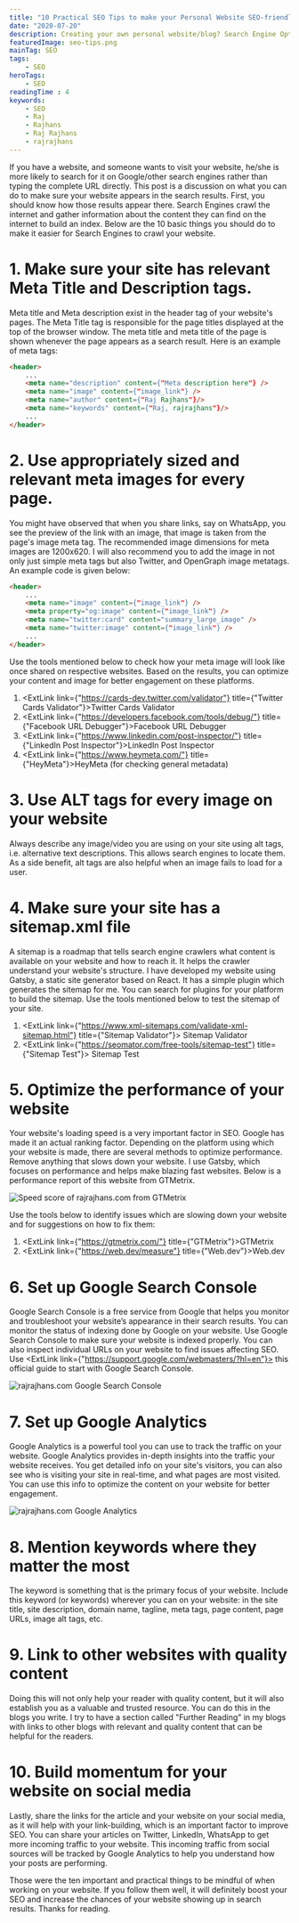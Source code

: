 ```yaml
---
title: "10 Practical SEO Tips to make your Personal Website SEO-friendly"
date: "2020-07-20"
description: Creating your own personal website/blog? Search Engine Optimisation is a factor which you cannot ignore. Find out 10 easy and practical things you can do to optimize your website to make sure it appears in relevant search results.
featuredImage: seo-tips.png
mainTag: SEO
tags:
    - SEO
heroTags:
    - SEO
readingTime : 4
keywords:
    - SEO
    - Raj
    - Rajhans
    - Raj Rajhans
    - rajrajhans
---
```

If you have a website, and someone wants to visit your website, he/she is more likely to search for it on Google/other search engines rather than typing the complete URL directly. This post is a discussion on what you can do to make sure your website appears in the search results. First, you should know how those results appear there. Search Engines crawl the internet and gather information about the content they can find on the internet to build an index. Below are the 10 basic things you should do to make it easier for Search Engines to crawl your website.

# 1. Make sure your site has relevant Meta Title and Description tags.
Meta title and Meta description exist in the header tag of your website's pages. The Meta Title tag is responsible for the page titles displayed at the top of the browser window. The meta title and meta title of the page is shown whenever the page appears as a search result. Here is an example of meta tags:

```html
<header>
    ...
    <meta name="description" content={"Meta description here"} />
    <meta name="image" content={"image_link"} />
    <meta name="author" content={"Raj Rajhans"}/>
    <meta name="keywords" content={"Raj, rajrajhans"}/>
    ...
</header>
```

# 2. Use appropriately sized and relevant meta images for every page.
You might have observed that when you share links, say on WhatsApp, you see the preview of the link with an image, that image is taken from the page's image meta tag. The recommended image dimensions for meta images are 1200x620. I will also recommend you to add the image in not only just simple meta tags but also Twitter, and OpenGraph image metatags. An example code is given below:

```html
<header>
    ...
    <meta name="image" content={"image_link"} />
    <meta property="og:image" content={"image_link"} />
    <meta name="twitter:card" content="summary_large_image" />
    <meta name="twitter:image" content={"image_link"} />
    ...
</header>
```

Use the tools mentioned below to check how your meta image will look like once shared on respective websites. Based on the results, you can optimize your content and image for better engagement on these platforms.
1. <ExtLink link={"https://cards-dev.twitter.com/validator"} title={"Twitter Cards Validator"}>Twitter Cards Validator</ExtLink>
2. <ExtLink link={"https://developers.facebook.com/tools/debug/"} title={"Facebook URL Debugger"}>Facebook URL Debugger</ExtLink>
3. <ExtLink link={"https://www.linkedin.com/post-inspector/"} title={"LinkedIn Post Inspector"}>LinkedIn Post Inspector</ExtLink>
4. <ExtLink link={"https://www.heymeta.com/"} title={"HeyMeta"}>HeyMeta (for checking general metadata)</ExtLink>

# 3. Use ALT tags for every image on your website
Always describe any image/video you are using on your site using alt tags, i.e. alternative text descriptions. This allows search engines to locate them. As a side benefit, alt tags are also helpful when an image fails to load for a user.

# 4.  Make sure your site has a sitemap.xml file
A sitemap is a roadmap that tells search engine crawlers what content is available on your website and how to reach it. It helps the crawler understand your website's structure. I have developed my website using Gatsby, a static site generator based on React. It has a simple plugin which generates the sitemap for me. You can search for plugins for your platform to build the sitemap. Use the tools mentioned below to test the sitemap of your site.
1. <ExtLink link={"https://www.xml-sitemaps.com/validate-xml-sitemap.html"} title={"Sitemap Validator"}> Sitemap Validator</ExtLink>
2. <ExtLink link={"https://seomator.com/free-tools/sitemap-test"} title={"Sitemap Test"}> Sitemap Test</ExtLink>

# 5. Optimize the performance of your website
Your website's loading speed is a very important factor in SEO. Google has made it an actual ranking factor. Depending on the platform using which your website is made, there are several methods to optimize performance. Remove anything that slows down your website. I use Gatsby, which focuses on performance and helps make blazing fast websites. Below is a performance report of this website from GTMetrix.

![Speed score of rajrajhans.com from GTMetrix](rajrajhans_speedscore1.png)

Use the tools below to identify issues which are slowing down your website and for suggestions on how to fix them:
1. <ExtLink link={"https://gtmetrix.com/"} title={"GTMetrix"}>GTMetrix</ExtLink>
2. <ExtLink link={"https://web.dev/measure"} title={"Web.dev"}>Web.dev</ExtLink>

# 6. Set up Google Search Console

Google Search Console is a free service from Google that helps you monitor and troubleshoot your website’s appearance in their search results. You can monitor the status of indexing done by Google on your website. Use Google Search Console to make sure your website is indexed properly. You can also inspect individual URLs on your website to find issues affecting SEO. Use <ExtLink link={"https://support.google.com/webmasters/?hl=en"}> this official guide</ExtLink> to start with Google Search Console.

![rajrajhans.com Google Search Console](rajrajhans_searchconsole1.png)

# 7. Set up Google Analytics

Google Analytics is a powerful tool you can use to track the traffic on your website. Google Analytics provides in-depth insights into the traffic your website receives. You get detailed info on your site's visitors, you can also see who is visiting your site in real-time, and what pages are most visited. You can use this info to optimize the content on your website for better engagement.

![rajrajhans.com Google Analytics](rajrajhans_analytics1.png)

# 8. Mention keywords where they matter the most

The keyword is something that is the primary focus of your website. Include this keyword (or keywords) wherever you can on your website: in the site title, site description, domain name, tagline, meta tags, page content, page URLs, image alt tags, etc.

# 9. Link to other websites with quality content

Doing this will not only help your reader with quality content, but it will also establish you as a valuable and trusted resource. You can do this in the blogs you write. I try to have a section called "Further Reading" in my blogs with links to other blogs with relevant and quality content that can be helpful for the readers.

# 10. Build momentum for your website on social media

Lastly, share the links for the article and your website on your social media, as it will help with your link-building, which is an important factor to improve SEO. You can share your articles on Twitter, LinkedIn, WhatsApp to get more incoming traffic to your website. This incoming traffic from social sources will be tracked by Google Analytics to help you understand how your posts are performing.

Those were the ten important and practical things to be mindful of when working on your website. If you follow them well, it will definitely boost your SEO and increase the chances of your website showing up in search results. Thanks for reading.